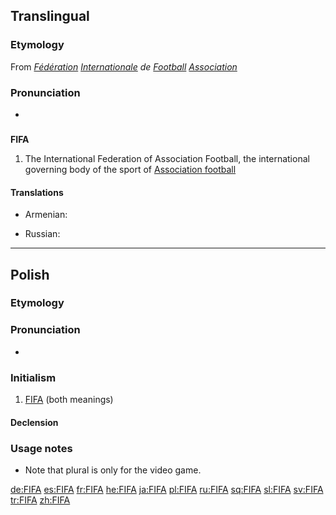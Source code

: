 {{also|fifa|fi fa|fi. fa.}}
==Translingual==
{{wikipedia}}

===Etymology===
From {{etyl|fr|mul}} ''[[fédération|Fédération]] [[international|Internationale]] de [[football#French|Football]] [[association#French|Association]]''

===Pronunciation===
* {{IPA|/fiːfə/|lang=mul}}

==={{acronym|mul}}===
'''FIFA'''

# {{football}} The International Federation of Association Football, the international governing body of the sport of [[association football|Association football]]

====Translations====
{{trans-top|the International Federation of Association Football}}
* Armenian: {{t|hy|ՖԻՖԱ|tr=FIFA|sc=Armn}}
{{trans-mid}}
* Russian: {{t|ru|ФИФА|tr=FIFÁ|sc=Cyrl}}
{{trans-bottom}}


----

==Polish==

===Etymology===
{{etyl|en|pl}} {{term|FIFA|lang=en}}

===Pronunciation===
* {{IPA|/ˈfifa/|lang=pl}}

===Initialism===
{{infl|pl|initialism|g=f}}

# [[#English|FIFA]] (both meanings)

====Declension====
{{pl-decl-noun
|FIFA 
({{IPA|/ˈfifa/|lang=pl}})|FIF-y (or Fify) 
({{IPA|/ˈfifɨ/|lang=pl}})
|FIF-y (or Fify) 
({{IPA|/ˈfifɨ/|lang=pl}})|FIF (or Fif) 
({{IPA|/ˈfif/|lang=pl}})
|FIF-ie (or Fifie) 
({{IPA|/ˈfifiɛ/|lang=pl}})|FIF-om (or Fifom) 
({{IPA|/ˈfifɔm/|lang=pl}})
|FIF-ę (or Fifę) 
({{IPA|/ˈfifɛ̃/|lang=pl}})|FIF-y (or Fify) 
({{IPA|/ˈfifɨ/|lang=pl}})
|FIF-ą (or Fifą) 
({{IPA|/ˈfifõ|lang=pl}})|FIF-ami (or Fifami) 
({{IPA|fiˈfami/|lang=pl}})
|FIF-ie (or Fifie) 
({{IPA|/ˈfifiɛ/|lang=pl}})|FIF-ach (or Fifach) 
({{IPA|/ˈfifax/|lang=pl}})
|FIF-o (or Fifo) 
({{IPA|/ˈfifɔ/|lang=pl}})|FIF-y (or Fify) 
({{IPA|/ˈfifɨ/|lang=pl}})
}}

===Usage notes===
* Note that plural is only for the video game.

[[de:FIFA]]
[[es:FIFA]]
[[fr:FIFA]]
[[he:FIFA]]
[[ja:FIFA]]
[[pl:FIFA]]
[[ru:FIFA]]
[[sq:FIFA]]
[[sl:FIFA]]
[[sv:FIFA]]
[[tr:FIFA]]
[[zh:FIFA]]